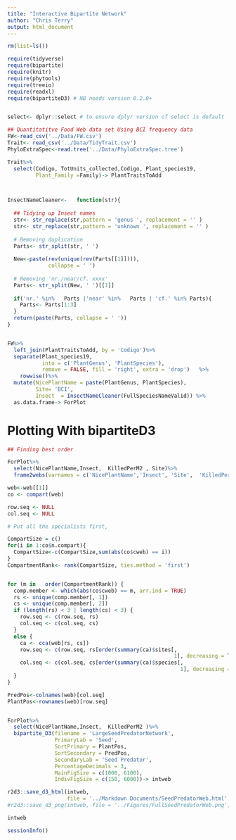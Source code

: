 ```yaml
---
title: "Interactive Bipartite Network"
author: "Chris Terry"
output: html_document
---
```




```r
rm(list=ls())

require(tidyverse)
require(bipartite)
require(knitr)
require(phytools)
require(treeio)   
require(readxl)
require(bipartiteD3) # NB needs version 0.2.0+


select<- dplyr::select # to ensure dplyr version of select is default
```

```r
## Quantitatitve Food Web data set Using BCI frequency data
FW<-read_csv('../Data/FW.csv')
Trait<- read_csv('../Data/TidyTrait.csv')
PhyloExtraSpec<-read.tree('../Data/PhyloExtraSpec.tree')

Trait%>%
  select(Codigo, TotUnits_collected,Codigo, Plant_species19,
         Plant_Family =Family)-> PlantTraitsToAdd



InsectNameCleaner<-   function(str){
  
  ## Tidying up Insect names 
  str<- str_replace(str,pattern = 'genus ', replacement = '' )
  str<- str_replace(str,pattern = 'unknown ', replacement = '' )
  
  # Removing duplication
  Parts<- str_split(str, ' ') 
  
  New<-paste(rev(unique(rev(Parts[[1]]))),
             collapse = ' ')
  
  # Removing 'nr./near/cf. xxxx' 
  Parts<- str_split(New, ' ')[[1]]
  
  if('nr.' %in%   Parts |'near' %in%   Parts | 'cf.' %in% Parts){
    Parts<- Parts[1:3]
  }
  return(paste(Parts, collapse = ' '))
}


FW%>%
  left_join(PlantTraitsToAdd, by = 'Codigo')%>%
  separate(Plant_species19,
           into = c('PlantGenus', 'PlantSpecies'),
           remove = FALSE, fill = 'right', extra = 'drop')   %>%
    rowwise()%>%
  mutate(NicePlantName = paste(PlantGenus, PlantSpecies),
         Site= 'BCI',
         Insect  = InsectNameCleaner(FullSpeciesNameValid)) %>%
  as.data.frame-> ForPlot

```

# Plotting With bipartiteD3

```r

## Finding best order

ForPlot%>%
  select(NicePlantName,Insect,  KilledPerM2 , Site)%>%
  frame2webs(varnames = c('NicePlantName','Insect', 'Site',  'KilledPerM2' ))-> web

web<-web[[1]]
co <- compart(web)

row.seq <- NULL
col.seq <- NULL

# Put all the specialists first, 

CompartSize = c()
for(i in 1:co$n.compart){
  CompartSize<-c(CompartSize,sum(abs(co$cweb) == i))
}
CompartmentRank<- rank(CompartSize, ties.method = 'first')


for (m in   order(CompartmentRank)) {
  comp.member <- which(abs(co$cweb) == m, arr.ind = TRUE)
  rs <- unique(comp.member[, 1])
  cs <- unique(comp.member[, 2])
  if (length(rs) < 3 | length(cs) < 3) {
    row.seq <- c(row.seq, rs)
    col.seq <- c(col.seq, cs)
  }
  else {
    ca <- cca(web[rs, cs])
    row.seq <- c(row.seq, rs[order(summary(ca)$sites[, 
                                                     1], decreasing = TRUE)])
    col.seq <- c(col.seq, cs[order(summary(ca)$species[, 
                                                       1], decreasing = TRUE)])
  }
}

PredPos<-colnames(web)[col.seq]
PlantPos<-rownames(web)[row.seq]


ForPlot%>%
  select(NicePlantName,Insect,  KilledPerM2 )%>%
  bipartite_D3(filename = 'LargeSeedPredatorNetwork',
               PrimaryLab = 'Seed',
               SortPrimary = PlantPos,
               SortSecondary = PredPos,
               SecondaryLab = 'Seed Predator',
               PercentageDecimals = 3,
               MainFigSize = c(1000, 6100),
               IndivFigSize = c(150, 6000))-> intweb

r2d3::save_d3_html(intweb,
                   file = '../Markdown Documents/SeedPredatorWeb.html', selfcontained = TRUE )
#r2d3::save_d3_png(intweb, file = '../Figures/FullSeedPredatorWeb.png', delay = 4)

```

```r
intweb

```


```r
sessionInfo()

```
